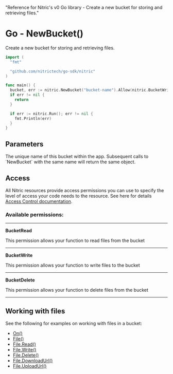   "Reference for Nitric's v0 Go library - Create a new bucket for storing and retrieving files."

# Go - NewBucket()

Create a new bucket for storing and retrieving files.

```go
import (
  "fmt"

  "github.com/nitrictech/go-sdk/nitric"
)

func main() {
  bucket, err := nitric.NewBucket("bucket-name").Allow(nitric.BucketWrite, nitric.BucketRead, nitric.BucketDelete)
  if err != nil {
    return
  }

  if err := nitric.Run(); err != nil {
    fmt.Println(err)
  }
}
```

## Parameters

<Properties>
  <Property name="name" required type="string">
    The unique name of this bucket within the app. Subsequent calls to
    `NewBucket` with the same name will return the same object.
  </Property>
</Properties>

## Access

All Nitric resources provide access permissions you can use to specify the level of access your code needs to the resource. See here for details [Access Control documentation](/concepts/access-control).

### Available permissions:

---

**BucketRead**

This permission allows your function to read files from the bucket

---

**BucketWrite**

This permission allows your function to write files to the bucket

---

**BucketDelete**

This permission allows your function to delete files from the bucket

---

## Working with files

See the following for examples on working with files in a bucket:

- [On()](./bucket-on)
- [File()](./bucket-file)
- [File.Read()](./bucket-file-read)
- [File.Write()](./bucket-file-write)
- [File.Delete()](./bucket-file-delete)
- [File.DownloadUrl()](./bucket-file-downloadurl)
- [File.UploadUrl()](./bucket-file-uploadurl)
